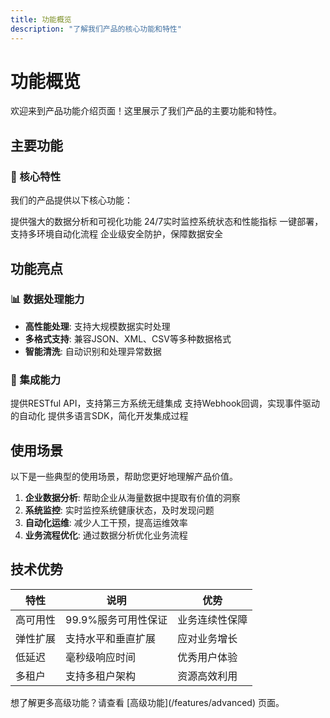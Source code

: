 ```yaml
---
title: 功能概览
description: "了解我们产品的核心功能和特性"
---
```


# 功能概览

欢迎来到产品功能介绍页面！这里展示了我们产品的主要功能和特性。

## 主要功能

### 🚀 核心特性

我们的产品提供以下核心功能：

<CardGroup cols={2}>
  <Card title="智能分析" icon="chart-line">
    提供强大的数据分析和可视化功能
  </Card>
  <Card title="实时监控" icon="eye">
    24/7实时监控系统状态和性能指标
  </Card>
  <Card title="自动化部署" icon="rocket">
    一键部署，支持多环境自动化流程
  </Card>
  <Card title="安全防护" icon="shield">
    企业级安全防护，保障数据安全
  </Card>
</CardGroup>

## 功能亮点

### 📊 数据处理能力

- **高性能处理**: 支持大规模数据实时处理
- **多格式支持**: 兼容JSON、XML、CSV等多种数据格式
- **智能清洗**: 自动识别和处理异常数据

### 🔧 集成能力

<Tabs>
  <Tab title="API集成">
    提供RESTful API，支持第三方系统无缝集成
  </Tab>
  <Tab title="Webhook支持">
    支持Webhook回调，实现事件驱动的自动化
  </Tab>
  <Tab title="SDK支持">
    提供多语言SDK，简化开发集成过程
  </Tab>
</Tabs>

## 使用场景

<Note>
以下是一些典型的使用场景，帮助您更好地理解产品价值。
</Note>

1. **企业数据分析**: 帮助企业从海量数据中提取有价值的洞察
2. **系统监控**: 实时监控系统健康状态，及时发现问题
3. **自动化运维**: 减少人工干预，提高运维效率
4. **业务流程优化**: 通过数据分析优化业务流程

## 技术优势

| 特性 | 说明 | 优势 |
|------|------|------|
| 高可用性 | 99.9%服务可用性保证 | 业务连续性保障 |
| 弹性扩展 | 支持水平和垂直扩展 | 应对业务增长 |
| 低延迟 | 毫秒级响应时间 | 优秀用户体验 |
| 多租户 | 支持多租户架构 | 资源高效利用 |

<Tip>
想了解更多高级功能？请查看 [高级功能](/features/advanced) 页面。
</Tip>
